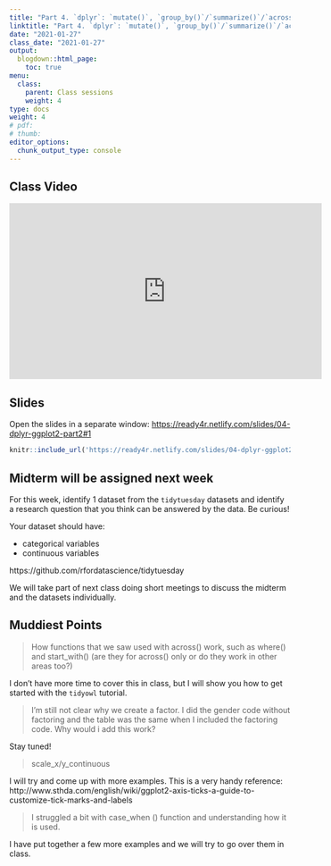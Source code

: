 ```yaml
---
title: "Part 4. `dplyr`: `mutate()`, `group_by()`/`summarize()`/`across`"
linktitle: "Part 4. `dplyr`: `mutate()`, `group_by()`/`summarize()`/`across`"
date: "2021-01-27"
class_date: "2021-01-27"
output:
  blogdown::html_page:
    toc: true
menu:
  class:
    parent: Class sessions
    weight: 4
type: docs
weight: 4
# pdf: 
# thumb: 
editor_options: 
  chunk_output_type: console
---
```


## Class Video

<iframe width="560" height="315" src="https://www.youtube.com/embed/7KZWcICwF54" frameborder="0" allow="accelerometer; autoplay; clipboard-write; encrypted-media; gyroscope; picture-in-picture" allowfullscreen></iframe>

## Slides

Open the slides in a separate window: <a href="https://ready4r.netlify.com/slides/04-dplyr-ggplot2-part2#1" target="_blank">https://ready4r.netlify.com/slides/04-dplyr-ggplot2-part2#1</a>

```r
knitr::include_url('https://ready4r.netlify.com/slides/04-dplyr-ggplot2-part2#1')
```

## Midterm will be assigned next week

For this week, identify 1 dataset from the `tidytuesday` datasets and identify a research question that you think can be answered by the data. Be curious!

Your dataset should have:

- categorical variables
- continuous variables

https://github.com/rfordatascience/tidytuesday

We will take part of next class doing short meetings to discuss the midterm and the datasets individually.

## Muddiest Points

> How functions that we saw used with across() work, such as where() and start_with() (are they for across() only or do they work in other areas too?)

I don't have more time to cover this in class, but I will show you how to get started with the `tidyowl` tutorial.

> I'm still not clear why we create a factor. I did the gender code without factoring and the table was the same when I included the factoring code. Why would i add this work?

Stay tuned!

> scale_x/y_continuous

I will try and come up with more examples. This is a very handy reference: http://www.sthda.com/english/wiki/ggplot2-axis-ticks-a-guide-to-customize-tick-marks-and-labels

> I struggled a bit with case_when () function and understanding how it is used.

I have put together a few more examples and we will try to go over them in class.
